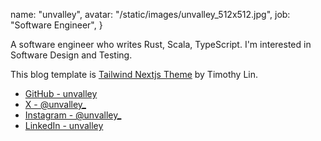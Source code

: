   name: "unvalley",
  avatar: "/static/images/unvalley_512x512.jpg",
  job: "Software Engineer",
}

A software engineer who writes Rust, Scala, TypeScript.
I'm interested in Software Design and Testing.

This blog template is [Tailwind Nextjs Theme](https://github.com/timlrx/tailwind-nextjs-starter-blog) by Timothy Lin.

- [GitHub - unvalley](https://github.com/unvalley)
- [X - @unvalley\_](https://x.com/unvalley_)
- [Instagram - @unvalley\_](https://www.instagram.com/unvalley_)
- [LinkedIn - unvalley](https://www.linkedin.com/in/unvalley/)